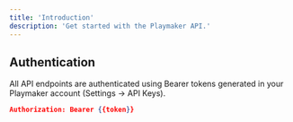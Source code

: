 ```yaml
---
title: 'Introduction'
description: 'Get started with the Playmaker API.'
---
```


## Authentication

All API endpoints are authenticated using Bearer tokens generated in your Playmaker account (Settings -> API Keys).

```json
Authorization: Bearer {{token}}
```